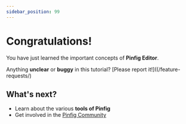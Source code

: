 ```yaml
---
sidebar_position: 99
---
```


# Congratulations!

You have just learned the important concepts of **Pinfig Editor**.

Anything **unclear** or **buggy** in this tutorial? [Please report it!]((/feature-requests/)

## What's next?

- Learn about the various **tools of Pinfig**
- Get involved in the [Pinfig Community](/community/support)

